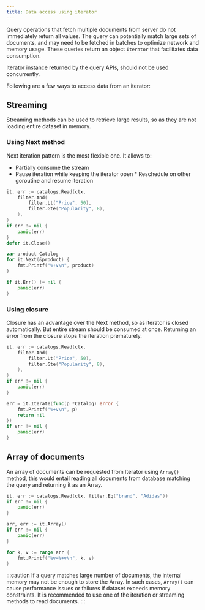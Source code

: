 ```yaml
---
title: Data access using iterator
---
```


Query operations that fetch multiple documents from server do not immediately return all values.
The query can potentially match large sets of documents, and may need to be fetched in batches to
optimize network and memory usage. These queries return an object `Iterator` that facilitates data
consumption.

Iterator instance returned by the query APIs, should not be used concurrently.

Following are a few ways to access data from an iterator:

## Streaming

Streaming methods can be used to retrieve large results, so as they are not loading entire dataset in memory.

### Using Next method

Next iteration pattern is the most flexible one.
It allows to:

- Partially consume the stream
- Pause iteration while keeping the iterator open \* Reschedule on other goroutine and resume iteration

```go
it, err := catalogs.Read(ctx,
    filter.And(
        filter.Lt("Price", 50),
        filter.Gte("Popularity", 8),
    ),
)
if err != nil {
    panic(err)
}
defer it.Close()

var product Catalog
for it.Next(&product) {
    fmt.Printf("%+v\n", product)
}

if it.Err() != nil {
	panic(err)
}
```

### Using closure

Closure has an advantage over the Next method, so as iterator is closed automatically.
But entire stream should be consumed at once. Returning an error from the closure stops the iteration
prematurely.

```go
it, err := catalogs.Read(ctx,
    filter.And(
        filter.Lt("Price", 50),
        filter.Gte("Popularity", 8),
    ),
)
if err != nil {
    panic(err)
}

err = it.Iterate(func(p *Catalog) error {
    fmt.Printf("%+v\n", p)
	return nil
})
if err != nil {
	panic(err)
}
```

## Array of documents

An array of documents can be requested from Iterator using `Array()` method, this
would entail reading all documents from database matching the query and returning it as an Array.

```go
it, err := catalogs.Read(ctx, filter.Eq("brand", "Adidas"))
if err != nil {
	panic(err)
}

arr, err := it.Array()
if err != nil {
	panic(err)
}

for k, v := range arr {
	fmt.Printf("%v=%+v\n", k, v)
}
```

:::caution
If a query matches large number of documents, the internal memory may not be enough to store the
Array. In such cases, `Array()` can cause performance issues or failures if dataset exceeds memory
constraints. It is recommended to use one of the iteration or streaming methods to read documents.
:::
